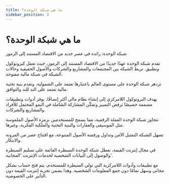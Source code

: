 ```yaml
---
title: ما هي شبكة الوحدة؟
sidebar_position: 3
---
```


# ما هي شبكة الوحدة؟

شبكة الوحدة: رائدة في عصر جديد من الاقتصاد المستند إلى الرموز

تقدم شبكة الوحدة عهدًا جديدًا من الاقتصاد المستند إلى الرموز، حيث تعمل كبروتوكول وتطبيق. تربط الشبكة بين المجتمعات والمشاريع والشركات والأصول الحقيقية وحالات الشبكة في شبكة مالية مفتوحة.

تزدهر شبكة الوحدة على مستوى العالم باعتبارها تعتمد على الشمولية، وتقدم بنية تحتية مالية تعتمد على الند للند والتوافق.

يهدف البروتوكول اللامركزي إلى إنشاء نظام مالي أكثر إنصافًا، يوفر أدوات وتطبيقات مصممة خصيصًا ترفض التمييز وتمكّن المشاركة الشاملة في النمو المحتمل للأفراد والمشاريع والشركات.

تتجاوز شبكة الوحدة العملة الرقمية، مما يسمح للمستخدمين برمزة الأصول الملموسة مثل الموسيقى والعقارات والبنية التحتية والملكية الفكرية، وغيرها.

تسهل الشبكة التمثيل الآمن وتداول ورقمنة الأصول المتنوعة، مع افتتاح عصر من المرونة والابتكار.

في مجال إنترنت القيمة، تعطل شبكة الوحدة السيطرة القائمة على تسليم السيطرة والوصول إلى البيانات الشخصية لخدمات الإنترنت 'المجانية'.

مع تطبيقات وأدوات اللامركزية التي تولي السيطرة للمستخدم، يتم فتح حساب بشكل مجاني وسهل تمامًا دون جمع المعلومات الشخصية. وهذا يضمن تجربة إنترنت القيمة دون التأثير على الخصوصية.
